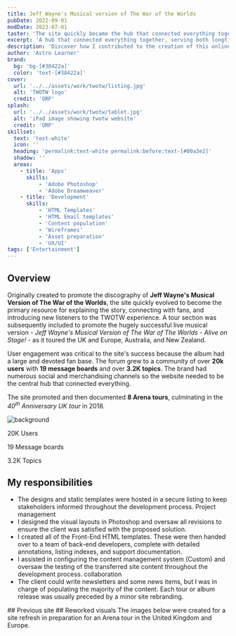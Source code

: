 ```yaml
---
title: Jeff Wayne's Musical version of The War of the Worlds
pubDate: 2022-09-01
modDate: 2023-07-01
taster: 'The site quickly became the hub that connected everything together, serving both longtime fans and inspiring a new generation.'
excerpt: 'A hub that connected everything together, serving both longtime fans and inspiring a new generation'
description: 'Discover how I contributed to the creation of this online hub that linked everything together, serving both longtime fans and inspiring a new generation.'
author: 'Astro Learner'
brand: 
  bg: 'bg-[#38422a]'
  color: 'text-[#38422a]'
cover:
  url: '../../assets/work/twotw/listing.jpg'
  alt: 'TWOTW logo'
  credit: 'ORP'
splash:
  url: '../../assets/work/twotw/tablet.jpg'
  alt: 'iPad image showing twotw website'
  credit: 'ORP'
skillset:
  text: 'text-white'
  icon: ''
  heading: 'permalink:text-white permalink:before:text-[#00a3e2]'
  shadow: ''
  areas:
    - title: 'Apps'
      skills:
          - 'Adobe Photoshop'
          - 'Adobe Dreamweaver'
    - title: 'Development'
      skills:
          - 'HTML Templates'
          - 'HTML Email templates'
          - 'Content population'
          - 'Wireframes'
          - 'Asset preparation'
          - 'UX/UI'
tags: ['Entertainment']
---
```



## Overview

Originally created to promote the discography of **Jeff Wayne's Musical Version of The War of the Worlds**, the site quickly evolved to become the primary resource for explaining the story, connecting with fans, and introducing new listeners to the TWOTW experience. A tour section was subsequently included to promote the hugely successful live musical version - _Jeff Wayne's Musical Version of The War of The Worlds - Alive on Stage!_ - as it toured the UK and Europe, Australia, and New Zealand.

User engagement was critical to the site's success because the album had a large and devoted fan base. The forum grew to a community of over **20k users** with **19 message boards** and over **3.2K topics**. The brand had numerous social and merchandising channels so the website needed to be the central hub that connected everything.

The site promoted and then documented **8 Arena tours**, culminating in the _40<sup>th</sup> Anniversary UK tour_ in 2018.

<Block
        mode="plain"
        bg="bg-neutral-100"
        breakout={true}
    >
<Image src={svgbg} alt="background" class="object-cover w-full h-full absolute inset-0" />

<div class="relative grid grid-cols-1 md:grid-cols-3 py-16 md:py-32 xl:py-48 gap-8 content-center max-w-container mx-auto">
  <p class="text-center leading-snug"><span class="block text-4xl md:text-7xl text-[#24a7be] font-black"><Icon name="lucide:message-circle-heart" class="w-12 h-12 mx-auto block" title="Users" />20K</span> Users</p>
  <p class="text-center leading-snug"><span class="block text-4xl md:text-7xl text-[#24a7be] font-black"><Icon name="lucide:message-square-text" class="w-12 h-12 mx-auto block" title="Message boards" />19</span> Message boards</p>
  <p class="text-center leading-snug"><span class="block text-4xl md:text-7xl text-[#24a7be] font-black"><Icon name="lucide:messages-square" class="w-12 h-12 mx-auto block" title="Topics" />3.2K</span> Topics</p>
</div>
</Block>


## My responsibilities

-   The designs and static templates were hosted in a secure listing to keep stakeholders informed throughout the development process. <span class="label label--info !m-0">Project management</span>
-   I designed the visual layouts in Photoshop and oversaw all revisions to ensure the client was satisfied with the proposed solution.
-   I created all of the Front-End HTML templates. These were then handed over to a team of back-end developers, complete with detailed annotations, listing indexes, and support documentation.
-   I assisted in configuring the content management system (Custom) and oversaw the testing of the transferred site content throughout the development process. <span class="label label--info !m-0">collaboration</span>
-   The client could write newsletters and some news items, but I was in charge of populating the majority of the content. Each tour or album release was usually preceded by a minor site rebranding.



<Gallery collection='gOld' data={data} >
<Fragment slot="title">
## Previous site
</Fragment>

</Gallery>

<Gallery collection='gScreens' data={data} >
<Fragment slot="title">
## Reworked visuals
</Fragment>
The images below were created for a site refresh in preparation for an Arena tour in the United Kingdom and Europe.
</Gallery>

